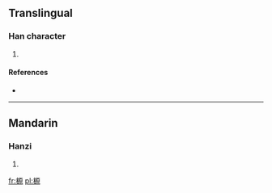 ==Translingual==

===Han character===
{{Han char|rn=75|rad=木|as=10|sn=14|four=4199<sub>6</sub>|canj=木一竹火 (DMHF)}}

# {{defn|Han|sort=木10}}

====References====
* {{Han ref|kx=0543.210|dkj=15242|hdz=21263.040|uh=699E|ud=27038|bh=E25B|bd=57947}}

----

==Mandarin==

===Hanzi===
{{cmn-hanzi|pin=[[yuán]] ([[yuan2]])|wg=yüan<sup>2</sup>}}

# {{defn|Mandarin|sort=木10}}

[[fr:榞]]
[[pl:榞]]
